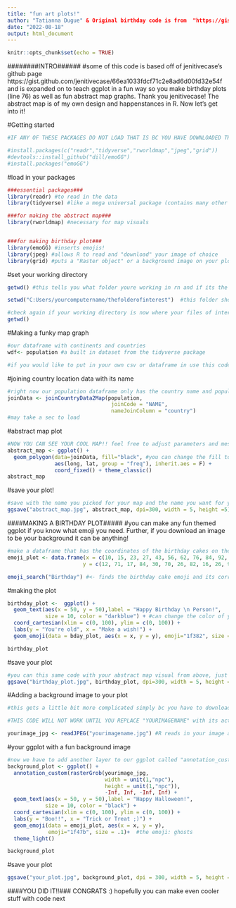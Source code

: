 ---
title: "fun art plots!"
author: "Tatianna Dugue" & Original birthday code is from  "https://gist.github.com/jenitivecase/66ea1033fdcf71c2e8ad6d00fd32e54f"
date: "2022-08-18"
output: html_document
---

```{r setup, include=FALSE}
knitr::opts_chunk$set(echo = TRUE)
```
########INTRO######
#some of this code is based off of jenitivecase's github page https://gist.github.com/jenitivecase/66ea1033fdcf71c2e8ad6d00fd32e54f and is expanded on to teach ggplot in a fun way so you make birthday plots (line 76) as well as fun abstract map graphs. Thank you jenitivecase! The abstract map is of my own design and happenstances in R. Now let's get into it!

#Getting started
```{r}
#IF ANY OF THESE PACKAGES DO NOT LOAD THAT IS BC YOU HAVE DOWNLOADED THEM BEFORE ON YOUR R. UNHASHTAG THE CODE BELOW TO DOWNLOAD THE PACKAGES FIRST AND THEN LOAD THEM VIA THE LIBRARY FXN in the next chunk

#install.packages(c("readr","tidyverse","rworldmap","jpeg","grid"))
#devtools::install_github("dill/emoGG")
#install.packages("emoGG")
```

#load in your packages
```{r}
###essential packages###
library(readr) #to read in the data
library(tidyverse) #like a mega universal package (contains many other helpful packages like ggplot in it as well as our dataframe)

###for making the abstract map###
library(rworldmap) #necessary for map visuals


###for making birthday plot###
library(emoGG) #inserts emojis!
library(jpeg) #allows R to read and "download" your image of choice 
library(grid) #puts a "Raster object" or a background image on your plot
```

#set your working directory
```{r}
getwd() #this tells you what folder youre working in rn and if its the one you intended to use

setwd("C:Users/yourcomputername/thefolderofinterest")  #this folder should contain the jpg image you downloaded for your plot with a background image

#check again if your working directory is now where your files of interest are!
getwd()
```


#Making a funky map graph
```{r}
#our dataframe with continents and countries
wdf<- population #a built in dataset from the tidyverse package

#if you would like to put in your own csv or dataframe in use this code: read.csv("nameofexcel.csv")
```

#joining country location data with its name
```{r}
#right now our population dataframe only has the country name and population but we want the longitude and latitude so we can have cool cross hashings occur across continents
joinData <- joinCountryData2Map(population,
                                 joinCode = "NAME",
                                 nameJoinColumn = "country")
#may take a sec to load
```

#abstract map plot
```{r}
#NOW YOU CAN SEE YOUR COOL MAP!! feel free to adjust parameters and mess around with it further
abstract_map <- ggplot() +
  geom_polygon(data=joinData, fill="black", #you can change the fill to be any color
               aes(long, lat, group = "freq"), inherit.aes = F) +
               coord_fixed() + theme_classic()
abstract_map
```

#save your plot!
```{r}
#save with the name you picked for your map and the name you want for your new jpg file
ggsave("abstract_map.jpg", abstract_map, dpi=300, width = 5, height =5)
```

####MAKING A BIRTHDAY PLOT#####
#you can make any fun themed ggplot if you know what emoji you need. Further, if you download an image to be your background it can be anything!
```{r}
#make a dataframe that has the coordinates of the birthday cakes on the graph (you can change this however you'd like!)
emoji_plot <- data.frame(x = c(10, 15, 23, 27, 43, 56, 62, 76, 84, 92, 95), 
                        y = c(12, 71, 17, 84, 30, 70, 26, 82, 16, 26, 90)) #this just provides a location for the emoji to land on your plot, feel free to adjust it by adding more or fewer coordinates

emoji_search("Birthday") #<- finds the birthday cake emoji and its corresponding code (1f382), this code is what you'll put in your ggplot code. You can replace this with any number of items like pumpkin (1f383), rams (1f403), to name a few lol


```

#making the plot
```{r}

birthday_plot <-  ggplot() +
  geom_text(aes(x = 50, y = 50),label = "Happy Birthday \n Person!", 
            size = 10, color = "darkblue") + #can change the color of your font
  coord_cartesian(xlim = c(0, 100), ylim = c(0, 100)) + 
  labs(y = "You're old", x = "Make a wish!") +
  geom_emoji(data = bday_plot, aes(x = x, y = y), emoji="1f382", size = .1)+     theme_light()

birthday_plot

```

#save your plot
```{r}
#you can this same code with your abstract map visual from above, just replace "birthday_plot" with your name for your map and the name you want for your new jpg file
ggsave("birthday_plot.jpg", birthday_plot, dpi=300, width = 5, height =5)
```

#Adding a background image to your plot
```{r}
#this gets a little bit more complicated simply bc you have to download a jpg of your choice and it put in the folder you are working in aka your "working directory" but you can do it! I believe in youuu

#THIS CODE WILL NOT WORK UNTIL YOU REPLACE "YOURIMAGENAME" with its actual name in your file folder!

yourimage_jpg <- readJPEG("yourimagename.jpg") #R reads in your image and it pops up as a value in your global environment
```

#your ggplot with a fun background image
```{r}
#now we have to add another layer to our ggplot called "annotation_custom", it allows us to insert the background image
background_plot <- ggplot() + 
  annotation_custom(rasterGrob(yourimage_jpg, 
                               width = unit(1,"npc"), 
                               height = unit(1,"npc")), 
                               -Inf, Inf, -Inf, Inf) +
  geom_text(aes(x = 50, y = 50),label = "Happy Halloween!", 
            size = 10, color = "black") +
  coord_cartesian(xlim = c(0, 100), ylim = c(0, 100)) + 
  labs(y = "Boo!!", x = "Trick or Treat ;)") +
  geom_emoji(data = emoji_plot, aes(x = x, y = y), 
             emoji="1f47b", size = .1)+  #the emoji: ghosts   
  theme_light()

background_plot
```

#save your plot
```{r}
ggsave("your_plot.jpg", background_plot, dpi = 300, width = 5, height =5)
```

####YOU DID IT!!### CONGRATS :) hopefully you can make even cooler stuff with code next